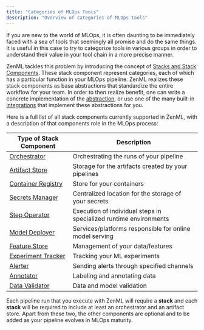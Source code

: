 ```yaml
---
title: "Categories of MLOps Tools"
description: "Overview of categories of MLOps tools"
---
```


If you are new to the world of MLOps, it is often daunting to be immediately faced with a sea of tools that seemingly all promise and do the same things. It is useful in this case to try to categorize tools in various groups in order to understand their value in your tool chain in a more precise manner.

ZenML tackles this problem by introducing the concept of [Stacks and Stack Components](/advanced-guide/stacks). These stack component represent categories, each of which has a particular function in your MLOps pipeline. ZenML realizes these stack components as base abstractions that standardize the entire workflow for your team. In order to then realize benefit, one can write a concrete implementation of the [abstraction](/advanced-guide/stacks/custom-flavors), or use one of the many built-in [integrations](/component-gallery/integrations) that implement these abstractions for you.

Here is a full list of all stack components currently supported in ZenML, with a description of that components role in the MLOps process:

| **Type of Stack Component**                                     | **Description**                                                   |
| --------------------------------------------------------------- | ----------------------------------------------------------------- |
| [Orchestrator](/component-gallery/orchestrators)              | Orchestrating the runs of your pipeline                           |
| [Artifact Store](/component-gallery/artifact-stores)          | Storage for the artifacts created by your pipelines               |
| [Container Registry](/component-gallery/container-registries) | Store for your containers                                         |
| [Secrets Manager](/component-gallery/secrets-managers)        | Centralized location for the storage of your secrets              |
| [Step Operator](/component-gallery/step-operators)            | Execution of individual steps in specialized runtime environments |
| [Model Deployer](/component-gallery/model-deployers)          | Services/platforms responsible for online model serving           |
| [Feature Store](/component-gallery/feature-stores)            | Management of your data/features                                  |
| [Experiment Tracker](/component-gallery/experiment-trackers)  | Tracking your ML experiments                                      |
| [Alerter](/component-gallery/alerters)                        | Sending alerts through specified channels                         |
| [Annotator](/component-gallery/annotators)                    | Labeling and annotating data                                      |
| [Data Validator](/component-gallery/data-validators)          | Data and model validation                                         |

Each pipeline run that you execute with ZenML will require a **stack** and each **stack** will be required to include at least an orchestrator and an artifact store. Apart from these two, the other components are optional and to be added as your pipeline evolves in MLOps maturity.